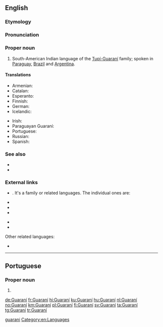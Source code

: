 {{also|guaraní|guarani}}
==English==
{{wikipedia}}
{{interwiktionary|code=gn}}

===Etymology===
{{rfe|lang=en}}

===Pronunciation===
{{rfp|lang=en}}

===Proper noun===
{{en-proper noun}}

# South-American Indian language of the [[w:Tupi-Guarani|Tupí-Guaraní]] family; spoken in [[Paraguay]], [[Brazil]] and [[Argentina]].

====Translations====
{{trans-top|South-American language}}
* Armenian: {{t|hy|գուարանի|sc=Armn}}
* Catalan: {{t|ca|guaraní|m}}
* Esperanto: {{t|eo|gvarania}}
* Finnish: {{t+|fi|guarani}}
* German: {{t+|de|Guaraní|n}}
* Icelandic: {{t|is|gvaraní}}
{{trans-mid}}
* Irish: {{t|ga|Guaráinis|f}}
* Paraguayan Guaraní: {{t|gug|avañe'ẽ}}
* Portuguese: {{t+|pt|guarani|m}}
* Russian: {{t+|ru|гуарани́}}
* Spanish: {{t+|es|guaraní|m}}
{{trans-bottom}}

===See also===
* {{langcat|gn}}
* {{langlist}}

===External links===
* {{ISO 639|3code=grn|1code=gn}}. It's a family or related languages. The individual ones are:
{{top2}}
* {{ethnologue|lang=Paraguayan Guaraní|code=gug}}
* {{ethnologue|lang=Chiripá|code=nhd}}
* {{ethnologue|lang=Mbyá Guaraní|code=gun}}
{{mid2}}
* {{ethnologue|lang=Eastern Bolivian Guaraní|code=gui}}
* {{ethnologue|lang=Western Bolivian Guaraní|code=gnw}}
{{bottom}}
Other related languages:
* {{ethnologue|lang=Aché|code=guq}}

[[Category:English terms spelled with Í|guarani]]
[[Category:en:Languages]]

----

==Portuguese==

===Proper noun===
{{pt-proper noun}}

# {{place:municipality of Brazil|pt|state=Minas Gerais}}

[[de:Guaraní]]
[[fr:Guaraní]]
[[hi:Guaraní]]
[[ku:Guaraní]]
[[hu:Guaraní]]
[[nl:Guaraní]]
[[no:Guaraní]]
[[km:Guaraní]]
[[pl:Guaraní]]
[[fi:Guaraní]]
[[sv:Guaraní]]
[[ta:Guaraní]]
[[tg:Guaraní]]
[[tr:Guaraní]]